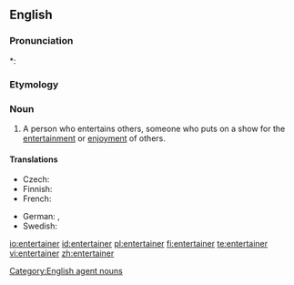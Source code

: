 {{also|Entertainer}}
==English==

===Pronunciation===
*: {{rhymes|eɪnə(r)}}

===Etymology===
{{suffix|entertain|er}}

===Noun===
{{wikipedia}}
{{en-noun}}

# A person who entertains others, someone who puts on a show for the [[entertainment]] or [[enjoyment]] of others.

====Translations====
{{trans-top|person who entertains}}
* Czech: {{t-|cs|bavič|g=m}}
* Finnish: {{t-|fi|viihdyttäjä}}
* French: {{t|fr|amuseur|g=m}}
{{trans-mid}}
* German: {{t|de|Unterhalter|g=m}}, {{t-|de|Entertainer|g=m}}
* Swedish: {{t|sv|underhållare|g=c}}
{{trans-bottom}}

[[Category:English agent nouns]]

[[io:entertainer]]
[[id:entertainer]]
[[pl:entertainer]]
[[fi:entertainer]]
[[te:entertainer]]
[[vi:entertainer]]
[[zh:entertainer]]